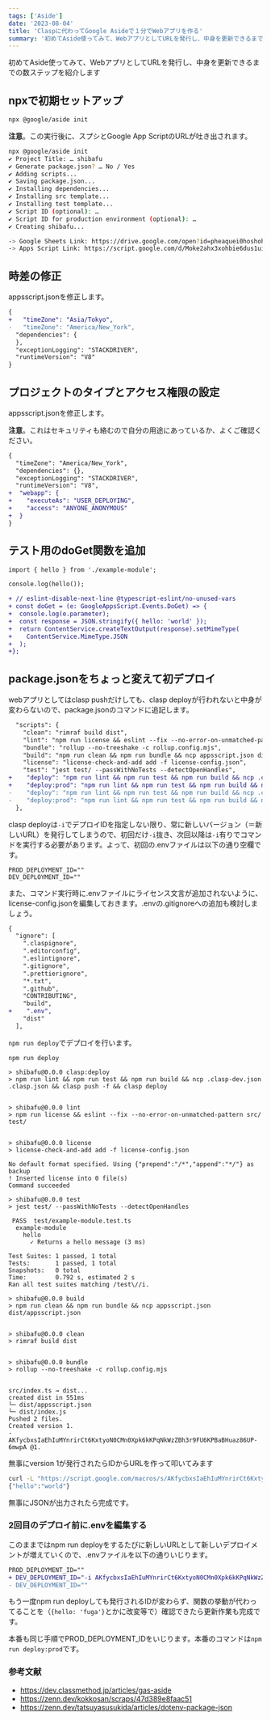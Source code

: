 ```yaml
---
tags: ['Aside']
date: '2023-08-04'
title: 'Claspに代わってGoogle Asideで１分でWebアプリを作る'
summary: '初めてAside使ってみて、WebアプリとしてURLを発行し、中身を更新できるまでの数ステップを紹介します'
---
```



初めてAside使ってみて、WebアプリとしてURLを発行し、中身を更新できるまでの数ステップを紹介します

## npxで初期セットアップ

```bash
npx @google/aside init
```

**注意**。この実行後に、スプシとGoogle App ScriptのURLが吐き出されます。

```bash
npx @google/aside init
✔ Project Title: … shibafu
✔ Generate package.json? … No / Yes
✔ Adding scripts...
✔ Saving package.json...
✔ Installing dependencies...
✔ Installing src template...
✔ Installing test template...
✔ Script ID (optional): …
✔ Script ID for production environment (optional): …
✔ Creating shibafu...

-> Google Sheets Link: https://drive.google.com/open?id=pheaquei0hoshohShie7taing7leeM2ahyahyeenaidohpau1o
-> Apps Script Link: https://script.google.com/d/Moke2ahx3xohbie6dus1uith7eu6ohFahceHeeMee6ohpiu9eP/edit
```

## 時差の修正

appsscript.jsonを修正します。

```diff
{
+   "timeZone": "Asia/Tokyo",
-   "timeZone": "America/New_York",
  "dependencies": {
  },
  "exceptionLogging": "STACKDRIVER",
  "runtimeVersion": "V8"
}
```

## プロジェクトのタイプとアクセス権限の設定

appsscript.jsonを修正します。

**注意**。これはセキュリティも絡むので自分の用途にあっているか、よくご確認ください。

```diff
{
  "timeZone": "America/New_York",
  "dependencies": {},
  "exceptionLogging": "STACKDRIVER",
  "runtimeVersion": "V8",
+  "webapp": {
+    "executeAs": "USER_DEPLOYING",
+    "access": "ANYONE_ANONYMOUS"
+  }
}
```

## テスト用のdoGet関数を追加

```diff
import { hello } from './example-module';

console.log(hello());

+ // eslint-disable-next-line @typescript-eslint/no-unused-vars
+ const doGet = (e: GoogleAppsScript.Events.DoGet) => {
+  console.log(e.parameter);
+  const response = JSON.stringify({ hello: 'world' });
+  return ContentService.createTextOutput(response).setMimeType(
+    ContentService.MimeType.JSON
+  );
+};

```

## package.jsonをちょっと変えて初デプロイ

webアプリとしてはclasp pushだけしても、clasp deployが行われないと中身が変わらないので、package.jsonのコマンドに追記します。

```diff
  "scripts": {
    "clean": "rimraf build dist",
    "lint": "npm run license && eslint --fix --no-error-on-unmatched-pattern src/ test/",
    "bundle": "rollup --no-treeshake -c rollup.config.mjs",
    "build": "npm run clean && npm run bundle && ncp appsscript.json dist/appsscript.json",
    "license": "license-check-and-add add -f license-config.json",
    "test": "jest test/ --passWithNoTests --detectOpenHandles",
+    "deploy": "npm run lint && npm run test && npm run build && ncp .clasp-dev.json .clasp.json && clasp push -f && source .env && clasp deploy $DEV_DEPLOYMENT_ID",
+    "deploy:prod": "npm run lint && npm run test && npm run build && ncp .clasp-prod.json .clasp.json && clasp push && source .env && clasp deploy $PROD_DEPLOYMENT_ID"
-    "deploy": "npm run lint && npm run test && npm run build && ncp .clasp-dev.json .clasp.json && clasp push -f",
-    "deploy:prod": "npm run lint && npm run test && npm run build && ncp .clasp-prod.json .clasp.json && clasp push"
  },
```

clasp deployは`-i`でデプロイIDを指定しない限り、常に新しいバージョン（＝新しいURL）を発行してしまうので、初回だけ`-i`抜き、次回以降は`-i`有りでコマンドを実行する必要があります。よって、初回の.envファイルは以下の通り空欄です。

```
PROD_DEPLOYMENT_ID=""
DEV_DEPLOYMENT_ID=""
```

また、コマンド実行時に.envファイルにライセンス文言が追加されないように、license-config.jsonを編集しておきます。.envの.gitignoreへの追加も検討しましょう。

```diff
{
  "ignore": [
    ".claspignore",
    ".editorconfig",
    ".eslintignore",
    ".gitignore",
    ".prettierignore",
    "*.txt",
    ".github",
    "CONTRIBUTING",
    "build",
+    ".env",
    "dist"
  ],
```

`npm run deploy`でデプロイを行います。

```
npm run deploy

> shibafu@0.0.0 clasp:deploy
> npm run lint && npm run test && npm run build && ncp .clasp-dev.json .clasp.json && clasp push -f && clasp deploy


> shibafu@0.0.0 lint
> npm run license && eslint --fix --no-error-on-unmatched-pattern src/ test/


> shibafu@0.0.0 license
> license-check-and-add add -f license-config.json

No default format specified. Using {"prepend":"/*","append":"*/"} as backup
! Inserted license into 0 file(s)
Command succeeded

> shibafu@0.0.0 test
> jest test/ --passWithNoTests --detectOpenHandles

 PASS  test/example-module.test.ts
  example-module
    hello
      ✓ Returns a hello message (3 ms)

Test Suites: 1 passed, 1 total
Tests:       1 passed, 1 total
Snapshots:   0 total
Time:        0.792 s, estimated 2 s
Ran all test suites matching /test\//i.

> shibafu@0.0.0 build
> npm run clean && npm run bundle && ncp appsscript.json dist/appsscript.json


> shibafu@0.0.0 clean
> rimraf build dist


> shibafu@0.0.0 bundle
> rollup --no-treeshake -c rollup.config.mjs


src/index.ts → dist...
created dist in 551ms
└─ dist/appsscript.json
└─ dist/index.js
Pushed 2 files.
Created version 1.
- AKfycbxsIaEhIuMYnrirCt6KxtyoN0CMn0Xpk6kKPqNkWzZBh3r9FU6KPBaBHuaz86UP-6mwpA @1.
```

無事にversion 1が発行されたらIDからURLを作って叩いてみます

```bash
curl -L "https://script.google.com/macros/s/AKfycbxsIaEhIuMYnrirCt6KxtyoN0CMn0Xpk6kKPqNkWzZBh3r9FU6KPBaBHuaz86UP-6mwpA/exec"
{"hello":"world"}
```

無事にJSONが出力されたら完成です。

### 2回目のデプロイ前に.envを編集する

このままではnpm run deployをするたびに新しいURLとして新しいデプロイメントが増えていくので、.envファイルを以下の通りいじります。

```diff
PROD_DEPLOYMENT_ID=""
+ DEV_DEPLOYMENT_ID="-i AKfycbxsIaEhIuMYnrirCt6KxtyoN0CMn0Xpk6kKPqNkWzZBh3r9FU6KPBaBHuaz86UP-6mwpA"
- DEV_DEPLOYMENT_ID=""
```

もう一度npm run deployしても発行されるIDが変わらず、関数の挙動が代わってることを（`{hello: 'fuga'}`とかに改変等で）確認できたら更新作業も完成です。

本番も同じ手順でPROD_DEPLOYMENT_IDをいじります。本番のコマンドは`npm run deploy:prod`です。


### 参考文献

- https://dev.classmethod.jp/articles/gas-aside
- https://zenn.dev/kokkosan/scraps/47d389e8faac51
- https://zenn.dev/tatsuyasusukida/articles/dotenv-package-json
